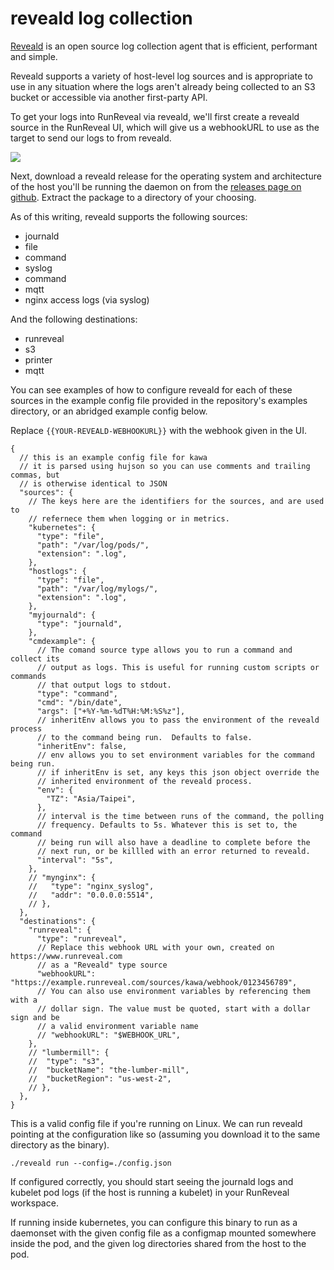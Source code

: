 # reveald log collection

[Reveald](https://github.com/runreveal/reveald) is an open source log collection
agent that is efficient, performant and simple.

Reveald supports a variety of host-level log sources and is appropriate to use
in any situation where the logs aren't already being collected to an S3 bucket
or accessible via another first-party API.

To get your logs into RunReveal via reveald, we'll first create a reveald source
in the RunReveal UI, which will give us a webhookURL to use as the target to
send our logs to from reveald.

<img src="/kawa-1.png"/>

Next, download a reveald release for the operating system and architecture of
the host you'll be running the daemon on from the [releases page on
github](https://github.com/runreveal/reveald/releases).  Extract the package to
a directory of your choosing.

As of this writing, reveald supports the following sources:

- journald
- file
- command
- syslog
- command
- mqtt
- nginx access logs (via syslog)

And the following destinations:

- runreveal
- s3
- printer
- mqtt

You can see examples of how to configure reveald for each of these sources in
the example config file provided in the repository's examples directory, or an
abridged example config below.

Replace `{{YOUR-REVEALD-WEBHOOKURL}}` with the webhook given in the UI.

```
{
  // this is an example config file for kawa
  // it is parsed using hujson so you can use comments and trailing commas, but
  // is otherwise identical to JSON
  "sources": {
    // The keys here are the identifiers for the sources, and are used to
    // refernece them when logging or in metrics.
    "kubernetes": {
      "type": "file",
      "path": "/var/log/pods/",
      "extension": ".log",
    },
    "hostlogs": {
      "type": "file",
      "path": "/var/log/mylogs/",
      "extension": ".log",
    },
    "myjournald": {
      "type": "journald",
    },
    "cmdexample": {
      // The comand source type allows you to run a command and collect its
      // output as logs. This is useful for running custom scripts or commands
      // that output logs to stdout.
      "type": "command",
      "cmd": "/bin/date",
      "args": ["+%Y-%m-%dT%H:%M:%S%z"],
      // inheritEnv allows you to pass the environment of the reveald process
      // to the command being run.  Defaults to false.
      "inheritEnv": false,
      // env allows you to set environment variables for the command being run.
      // if inheritEnv is set, any keys this json object override the
      // inherited environment of the reveald process.
      "env": {
        "TZ": "Asia/Taipei",
      },
      // interval is the time between runs of the command, the polling
      // frequency. Defaults to 5s. Whatever this is set to, the command
      // being run will also have a deadline to complete before the
      // next run, or be killled with an error returned to reveald.
      "interval": "5s",
    },
    // "mynginx": {
    //   "type": "nginx_syslog",
    //   "addr": "0.0.0.0:5514",
    // },
  },
  "destinations": {
    "runreveal": {
      "type": "runreveal",
      // Replace this webhook URL with your own, created on https://www.runreveal.com
      // as a "Reveald" type source
      "webhookURL": "https://example.runreveal.com/sources/kawa/webhook/0123456789",
      // You can also use environment variables by referencing them with a
      // dollar sign. The value must be quoted, start with a dollar sign and be
      // a valid environment variable name
      // "webhookURL": "$WEBHOOK_URL",
    },
    // "lumbermill": {
    //  "type": "s3",
    //  "bucketName": "the-lumber-mill",
    //  "bucketRegion": "us-west-2",
    // },
  },
}
```

This is a valid config file if you're running on Linux.  We can run reveald
pointing at the configuration like so (assuming you download it to the same
directory as the binary).

```
./reveald run --config=./config.json
```

If configured correctly, you should start seeing the journald logs and kubelet
pod logs (if the host is running a kubelet) in your RunReveal workspace.

If running inside kubernetes, you can configure this binary to run as a
daemonset with the given config file as a configmap mounted somewhere inside
the pod, and the given log directories shared from the host to the pod.
